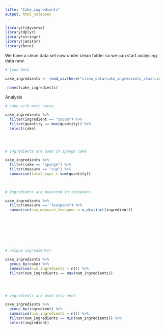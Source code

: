 ```yaml
---
title: "Cake_ingredients"
output: html_notebook
---
```



```r

library(tidyverse)
library(dplyr)
library(stringr)
library(janitor)
library(here)

```

We have a clean data set now under clean folder so we can start analysing data now.


```r
# load data

cake_ingredients <- read_csv(here("clean_data/cake_ingredients_clean.csv"))

```

```r

 names(cake_ingredients)
```

Analysis

```r
# cake with most cocoa

cake_ingredients %>%
  filter(ingredient == "cocoa") %>%
  filter(quantity == max(quantity)) %>%
  select(cake)
 
  
  

```


```r

# Ingredients are used in sponge cake  

cake_ingredients %>%
  filter(cake == "sponge") %>%
  filter(measure == "cup") %>%
  summarise(total_cups = sum(quantity))
  
  

```


```r

# Ingredients are measured in teaspoons

cake_ingredients %>%
  filter(measure == "teaspoon") %>%
  summarise(num_measure_teaspoon = n_distinct(ingredient))
  
  

  
  
  
 

```


```r

# unique ingredients?

cake_ingredients %>%
  group_by(cake) %>%
  summarise(num_ingredients = n()) %>%
  filter(num_ingredients == max(num_ingredients))
  

  

```


```r
# ingredients are used only once

cake_ingredients %>%
  group_by(ingredient) %>%
  summarise(num_ingredients = n()) %>%
  filter(num_ingredients == min(num_ingredients)) %>%
  select(ingredient)


  


```



















